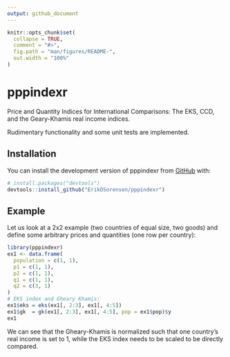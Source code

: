 ```yaml
---
output: github_document
---
```


<!-- README.md is generated from README.Rmd. Please edit that file -->

```r
knitr::opts_chunk$set(
  collapse = TRUE,
  comment = "#>",
  fig.path = "man/figures/README-",
  out.width = "100%"
)
```

# pppindexr


Price and Quantity Indices for International Comparisons: The EKS, CCD, and the 
Geary-Khamis real income indices.

Rudimentary functionality and some unit tests are implemented.

## Installation

You can install the development version of pppindexr from [GitHub](https://github.com/) with:

``` r
# install.packages("devtools")
devtools::install_github("ErikOSorensen/pppindexr")
```

## Example

Let us look at a 2x2 example (two countries of equal size, two goods) and define
some arbitrary prices and quantities (one row per country):

```r
library(pppindexr)
ex1 <- data.frame(
  population = c(1, 1),
  p1 = c(1, 1),
  p2 = c(1, 1),
  q1 = c(1, 1),
  q2 = c(3, 1)
)
# EKS index and Gheary Khamis:
ex1$eks = eks(ex1[, 2:3], ex1[, 4:5])
ex1$gk  = gk(ex1[, 2:3], ex1[, 4:5], pop = ex1$pop)$y
ex1
```

We can see that the Gheary-Khamis is normalized such that one country's
real income is set to 1, while the EKS index needs to be scaled to 
be directly compared. 


